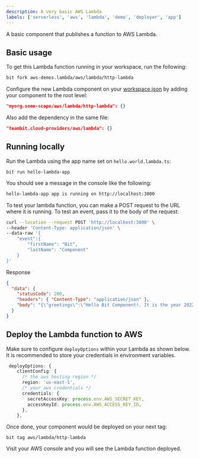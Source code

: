 ```yaml
---
description: A very basic AWS Lambda
labels: ['serverless', 'aws', 'lambda', 'demo', 'deployer', 'app']
---
```


A basic component that publishes a function to AWS Lambda.

## Basic usage

To get this Lambda function running in your workspace, run the following:

```sh
bit fork aws-demos.lambda/aws/lambda/http-lambda
```

Configure the new Lambda component on your [workspace.json](https://bit.dev/teambit/workspace/content/workspace-configuration/~compositions) by adding your component to the root level:

```json
"myorg.some-scope/aws/lambda/http-lambda": {}
```

Also add the dependency in the same file:

```json
"teambit.cloud-providers/aws/lambda": {}
```

## Running locally

Run the Lambda using the app name set on `hello.world.lambda.ts`:

```
bit run hello-lambda-app
```

You should see a message in the console like the following:

```sh
hello-lambda-app app is running on http://localhost:3000
```

To test your lambda function, you can make a POST request to the URL where it is running.
To test an event, pass it to the body of the request:

```sh
curl --location --request POST 'http://localhost:3000' \
--header 'Content-Type: application/json' \
--data-raw '{
    "event":{
        "firstName": "Bit",
        "lastName": "Component"
    }
}'
```

Response

```json
{
  "data": {
    "statusCode": 200,
    "headers": { "Content-Type": "application/json" },
    "body": "{\"greetings\":\"Hello Bit Component!. It is the year 2022\"}"
  }
}
```

## Deploy the Lambda function to AWS

Make sure to configure `deployOptions` within your Lambda as shown below. It is recommended to store your credentials in environment variables.

```ts
 deployOptions: {
    clientConfig: {
      /* the aws hosting region */
      region: 'us-east-1',
      /* your aws credentials */
      credentials: {
        secretAccessKey: process.env.AWS_SECRET_KEY,
        accessKeyId: process.env.AWS_ACCESS_KEY_ID,
      },
    },
```

Once done, your component would be deployed on your next tag:

```
bit tag aws/lambda/http-lambda
```

Visit your AWS console and you will see the Lambda function deployed.
